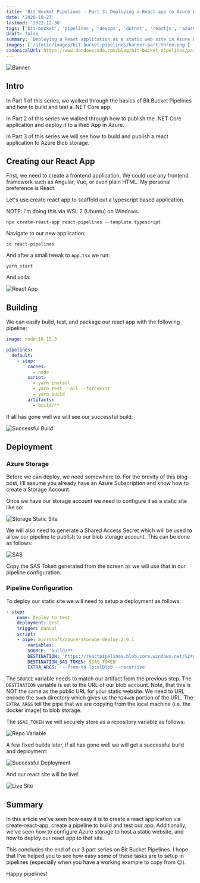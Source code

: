 ```yaml
---
title: 'Bit Bucket Pipelines - Part 3: Deploying a React app to Azure Blob Storage'
date: '2020-10-27'
lastmod: '2022-12-30'
tags: ['bit-bucket', 'pipelines', 'devops', 'dotnet', 'reactjs', 'azure']
draft: false
summary: 'Deploying a React application as a static web site in Azure Blob Storage.'
images: ['/static/images/bit-bucket-pipelines/banner-part-three.png']
canonicalUrl: https://www.dandoescode.com/blog/bit-bucket-pipelines/part-three-deploying-static-site-to-azure
---
```


![Banner](/static/images/bit-bucket-pipelines/banner-part-three.png)

<BitBucketPipelinesSeriesHeader />

## Intro

In Part 1 of this series, we walked through the basics of Bit Bucket Pipelines and how to build and test a .NET Core app.

In Part 2 of this series we walked through how to publish the .NET Core application and deploy it to a Web App in Azure.

In Part 3 of this series we will see how to build and publish a react application to Azure Blob storage.

## Creating our React App

First, we need to create a frontend application. We could use any frontend framework such as Angular, Vue, or even plain HTML. My personal preference is React.

Let's use create react app to scaffold out a typescript based application.

NOTE: I'm doing this via WSL 2 (Ubuntu) on Windows.

```
npx create-react-app react-pipelines --template typescript
```

Navigate to our new application:

```
cd react-pipelines
```

And after a small tweak to `App.tsx` we run:

```
yarn start
```

And voila:

![React App](/static/images/bit-bucket-pipelines/react-app.png)

## Building

We can easily build, test, and package our react app with the following pipeline:

```yaml
image: node:10.15.3

pipelines:
  default:
    - step:
        caches:
          - node
        script:
          - yarn install
          - yarn test --all --forceExit
          - yarn build
        artifacts:
          - build/**
```

If all has gone well we will see our successful build:

![Successful Build](/static/images/bit-bucket-pipelines/successful-build-part-3.png)

## Deployment

### Azure Storage

Before we can deploy, we need somewhere to. For the brevity of this blog post, I'll assume you already have an Azure Subscription and know how to create a Storage Account.

Once we have our storage account we need to configure it as a static site like so:

![Storage Static Site](/static/images/bit-bucket-pipelines/storage-static-site.png)

We will also need to generate a Shared Access Secret which will be used to allow our pipeline to publish to our blob storage account. This can be done as follows:

![SAS](/static/images/bit-bucket-pipelines/sas.png)

Copy the SAS Token generated from the screen as we will use that in our pipeline configuration.

### Pipeline Configuration

To deploy our static site we will need to setup a deployment as follows:

```yaml
- step:
    name: Deploy to test
    deployment: test
    trigger: manual
    script:
    - pipe: microsoft/azure-storage-deploy:2.0.1
        variables:
        SOURCE: 'build/**'
        DESTINATION: 'https://reactpipelines.blob.core.windows.net/%24web/'
        DESTINATION_SAS_TOKEN: $SAS_TOKEN
        EXTRA_ARGS: '--from-to localBlob --recursive'
```

The `SOURCE` variable needs to match our artifact from the previous step. The `DESTINATION` variable is set to the URL of our blob account. Note, that this is NOT the same as the public URL for your static website. We need to URL encode the `$web` directory which gives us the `%24web` portion of the URL. The `EXTRA_ARGS` tell the pipe that we are copying from the local machine (i.e. the docker image) to blob storage.

The `$SAS_TOKEN` we will securely store as a repository variable as follows:

![Repo Variable](/static/images/bit-bucket-pipelines/repo-variables.png)

A few fixed builds later, if all has gone well we will get a successful build and deployment:

![Successful Deployment](/static/images/bit-bucket-pipelines/successful-deployment.png)

And our react site will be live!

![Live Site](/static/images/bit-bucket-pipelines/live-site.png)

## Summary

In this article we've seen how easy it is to create a react application via create-react-app, create a pipeline to build and test our app. Additionally, we've seen how to configure Azure storage to host a static website, and how to deploy our react app to that site.

This concludes the end of our 3 part series on Bit Bucket Pipelines. I hope that I've helped you to see how easy some of these tasks are to setup in pipelines (especially when you have a working example to copy from 😉).

Happy pipelines!

<BitBucketPipelinesSeriesResources />
